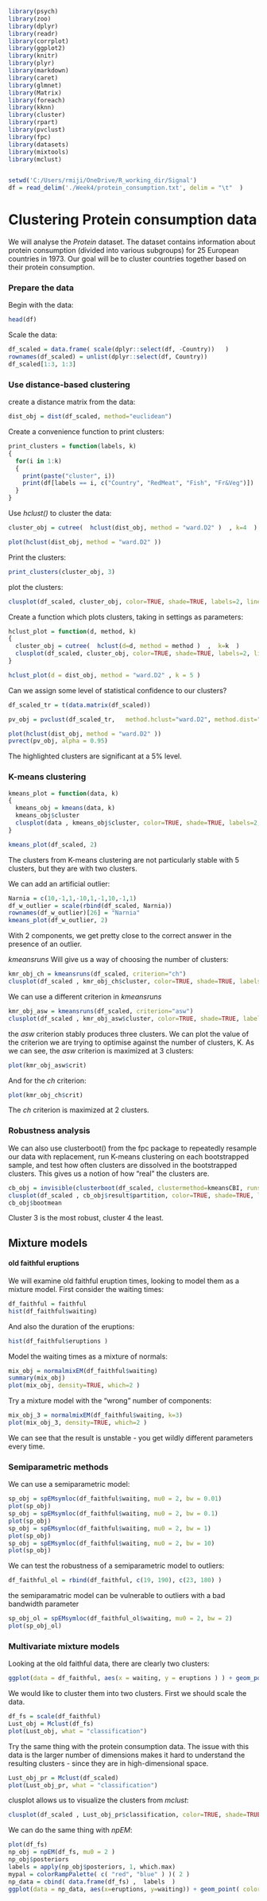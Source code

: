 ```r
library(psych)
library(zoo)
library(dplyr)
library(readr)
library(corrplot)
library(ggplot2)
library(knitr)
library(plyr)
library(markdown)
library(caret)
library(glmnet)
library(Matrix)
library(foreach)
library(kknn)
library(cluster)
library(rpart)
library(pvclust)
library(fpc)
library(datasets)
library(mixtools)
library(mclust)


setwd('C:/Users/rmiji/OneDrive/R_working_dir/Signal')
df = read_delim('./Week4/protein_consumption.txt', delim = "\t"  )

```

# Clustering Protein consumption data

We will analyse the *Protein* dataset. The dataset contains information about protein consumption (divided into various subgroups) for 25 European countries in 1973. Our goal will be to cluster countries together based on their protein consumption. 

### Prepare the data

Begin with the data:

```r
head(df)
```

Scale the data:

```r
df_scaled = data.frame( scale(dplyr::select(df, -Country))   )
rownames(df_scaled) = unlist(dplyr::select(df, Country))
df_scaled[1:3, 1:3]
```

### Use distance-based clustering

create a distance matrix from the data:

```r
dist_obj = dist(df_scaled, method="euclidean")

```

Create a convenience function to print clusters: 

```r
print_clusters = function(labels, k) 
{
  for(i in 1:k) 
  {
    print(paste("cluster", i))
    print(df[labels == i, c("Country", "RedMeat", "Fish", "Fr&Veg")])
  }
}
```

Use *hclust()* to cluster the data: 

```r
cluster_obj = cutree(  hclust(dist_obj, method = "ward.D2" )  , k=4  )

plot(hclust(dist_obj, method = "ward.D2" ))
```

Print the clusters:

```r
print_clusters(cluster_obj, 3)
```

plot the clusters:

```r
clusplot(df_scaled, cluster_obj, color=TRUE, shade=TRUE, labels=2, lines=0  )
```

Create a function which plots clusters, taking in settings as parameters:

```r
hclust_plot = function(d, method, k)
{
  cluster_obj = cutree(  hclust(d=d, method = method )  ,  k=k  )
  clusplot(df_scaled, cluster_obj, color=TRUE, shade=TRUE, labels=2, lines=0  )
}

hclust_plot(d = dist_obj, method = "ward.D2" , k = 5 )
```

Can we assign some level of statistical confidence to our clusters?

```r

df_scaled_tr = t(data.matrix(df_scaled))

pv_obj = pvclust(df_scaled_tr,   method.hclust="ward.D2", method.dist="euclidean")

plot(hclust(dist_obj, method = "ward.D2" ))
pvrect(pv_obj, alpha = 0.95)
```

The highlighted clusters are significant at a 5% level. 

### K-means clustering

```r
kmeans_plot = function(data, k)
{
  kmeans_obj = kmeans(data, k)
  kmeans_obj$cluster
  clusplot(data , kmeans_obj$cluster, color=TRUE, shade=TRUE, labels=2, lines=0)
}

kmeans_plot(df_scaled, 2)
```

The clusters from K-means clustering are not particularly stable with 5 clusters, but they are with two clusters. 

We can add an artificial outlier:

```r
Narnia = c(10,-1,1,-10,1,-1,10,-1,1) 
df_w_outlier = scale(rbind(df_scaled, Narnia))
rownames(df_w_outlier)[26] = "Narnia"
kmeans_plot(df_w_outlier, 2)
```

With 2 components, we get pretty close to the correct answer in the presence of an outlier. 

*kmeansruns* Will give us a way of choosing the number of clusters:

```r
kmr_obj_ch = kmeansruns(df_scaled, criterion="ch")
clusplot(df_scaled , kmr_obj_ch$cluster, color=TRUE, shade=TRUE, labels=2, lines=0)
```

We can use a different criterion in *kmeansruns*

```r
kmr_obj_asw = kmeansruns(df_scaled, criterion="asw")
clusplot(df_scaled , kmr_obj_asw$cluster, color=TRUE, shade=TRUE, labels=2, lines=0)
```

the *asw* criterion stably produces three clusters. We can plot the value of the criterion we are trying to optimise against the number of clusters, K. As we can see, the *asw* criterion is maximized at 3 clusters:

```r
plot(kmr_obj_asw$crit)
```

And for the *ch* criterion:

```r
plot(kmr_obj_ch$crit)
```

The *ch* criterion is maximized at 2 clusters. 

### Robustness analysis

We can also use clusterboot() from the fpc package to repeatedly resample our data with replacement, run K-means clustering on each bootstrapped sample, and test how often clusters are dissolved in the bootstrapped clusters. This gives us a notion of how "real" the clusters are.

```r

cb_obj = invisible(clusterboot(df_scaled, clustermethod=kmeansCBI, runs=100, iter.max=100, krange=5 ))
clusplot(df_scaled , cb_obj$result$partition, color=TRUE, shade=TRUE, labels=2, lines=0)
cb_obj$bootmean
```

Cluster 3 is the most robust, cluster 4 the least. 

## Mixture models

#### old faithful eruptions 

We will examine old faithful eruption times, looking to model them as a mixture model. First consider the waiting times:

```r
df_faithful = faithful
hist(df_faithful$waiting)
```

And also the duration of the eruptions:

```r
hist(df_faithful$eruptions )
```

Model the waiting times as a mixture of normals:

```r
mix_obj = normalmixEM(df_faithful$waiting)
summary(mix_obj)
plot(mix_obj, density=TRUE, which=2 )
```

Try a mixture model with the "wrong" number of components:

```r
mix_obj_3 = normalmixEM(df_faithful$waiting, k=3)
plot(mix_obj_3, density=TRUE, which=2 )
```

We can see that the result is unstable - you get wildly different parameters every time. 

### Semiparametric methods

We can use a semiparametric model:

```r
sp_obj = spEMsymloc(df_faithful$waiting, mu0 = 2, bw = 0.01)
plot(sp_obj)
sp_obj = spEMsymloc(df_faithful$waiting, mu0 = 2, bw = 0.1)
plot(sp_obj)
sp_obj = spEMsymloc(df_faithful$waiting, mu0 = 2, bw = 1)
plot(sp_obj)
sp_obj = spEMsymloc(df_faithful$waiting, mu0 = 2, bw = 10)
plot(sp_obj)
```

We can test the robustness of a semiparametric model to outliers:

```r
df_faithful_ol = rbind(df_faithful, c(19, 190), c(23, 180) )
```

the semiparamatric model can be vulnerable to outliers with a bad bandwidth parameter

```r

sp_obj_ol = spEMsymloc(df_faithful_ol$waiting, mu0 = 2, bw = 2)
plot(sp_obj_ol)

```

### Multivariate mixture models

Looking at the old faithful data, there are clearly two clusters:

```r
ggplot(data = df_faithful, aes(x = waiting, y = eruptions ) ) + geom_point()
```

We would like to cluster them into two clusters. First we should scale the data.

```r
df_fs = scale(df_faithful)
Lust_obj = Mclust(df_fs)
plot(Lust_obj, what = "classification")
```

Try the same thing with the protein consumption data. The issue with this data is the larger number of dimensions makes it hard to understand the resulting clusters - since they are in high-dimensional space.

```r
Lust_obj_pr = Mclust(df_scaled)
plot(Lust_obj_pr, what = "classification")
```

clusplot allows us to visualize the clusters from *mclust*:

```r
clusplot(df_scaled , Lust_obj_pr$classification, color=TRUE, shade=TRUE, labels=2, lines=0)
```

We can do the same thing with *npEM*:

```r

plot(df_fs)
np_obj = npEM(df_fs, mu0 = 2 )
np_obj$posteriors
labels = apply(np_obj$posteriors, 1, which.max) 
mypal = colorRampPalette( c( "red", "blue" ) )( 2 )
np_data = cbind( data.frame(df_fs) ,  labels  )
ggplot(data = np_data, aes(x=eruptions, y=waiting)) + geom_point( color = mypal[labels] )
```





